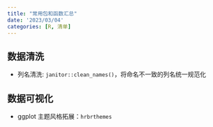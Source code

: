 ```yaml
---
title: "常用包和函数汇总"
date: '2023/03/04'
categories: [R, 清单]
---
```


## 数据清洗

-   列名清洗: `janitor::clean_names()`，将命名不一致的列名统一规范化

## 数据可视化

-   ggplot 主题风格拓展：`hrbrthemes`
